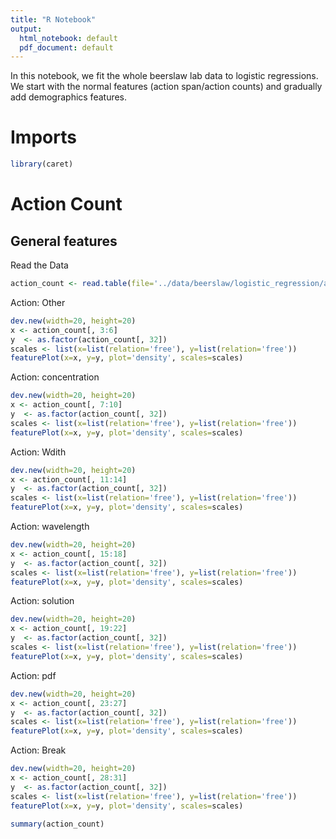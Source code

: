 ```yaml
---
title: "R Notebook"
output:
  html_notebook: default
  pdf_document: default
---
```

In this notebook, we fit the whole beerslaw lab data to logistic regressions. We start with the normal features (action span/action counts) and gradually add demographics features.

# Imports
```r
library(caret)
```



# Action Count
## General features
Read the Data
```r
action_count <- read.table(file='../data/beerslaw/logistic_regression/action_count.tsv', header=TRUE, sep='\t')
```


Action: Other
```r
dev.new(width=20, height=20)
x <- action_count[, 3:6]
y  <- as.factor(action_count[, 32])
scales <- list(x=list(relation='free'), y=list(relation='free'))
featurePlot(x=x, y=y, plot='density', scales=scales)
```

Action: concentration
```r
dev.new(width=20, height=20)
x <- action_count[, 7:10]
y  <- as.factor(action_count[, 32])
scales <- list(x=list(relation='free'), y=list(relation='free'))
featurePlot(x=x, y=y, plot='density', scales=scales)
```

Action: Wdith
```r
dev.new(width=20, height=20)
x <- action_count[, 11:14]
y  <- as.factor(action_count[, 32])
scales <- list(x=list(relation='free'), y=list(relation='free'))
featurePlot(x=x, y=y, plot='density', scales=scales)
```

Action: wavelength
```r
dev.new(width=20, height=20)
x <- action_count[, 15:18]
y  <- as.factor(action_count[, 32])
scales <- list(x=list(relation='free'), y=list(relation='free'))
featurePlot(x=x, y=y, plot='density', scales=scales)
```

Action: solution
```r
dev.new(width=20, height=20)
x <- action_count[, 19:22]
y  <- as.factor(action_count[, 32])
scales <- list(x=list(relation='free'), y=list(relation='free'))
featurePlot(x=x, y=y, plot='density', scales=scales)
```

Action: pdf
```r
dev.new(width=20, height=20)
x <- action_count[, 23:27]
y  <- as.factor(action_count[, 32])
scales <- list(x=list(relation='free'), y=list(relation='free'))
featurePlot(x=x, y=y, plot='density', scales=scales)
```

Action: Break
```r
dev.new(width=20, height=20)
x <- action_count[, 28:31]
y  <- as.factor(action_count[, 32])
scales <- list(x=list(relation='free'), y=list(relation='free'))
featurePlot(x=x, y=y, plot='density', scales=scales)
```


```r
summary(action_count)
```


